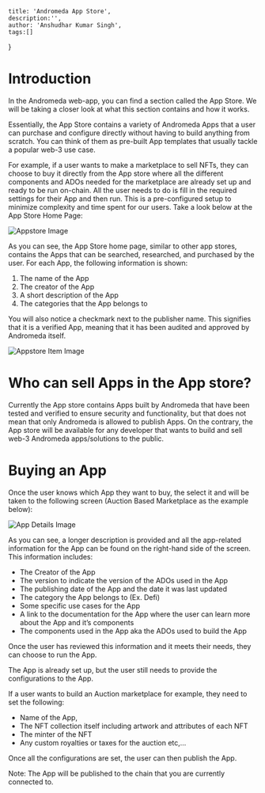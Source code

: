     title: 'Andromeda App Store',
    description:'',
    author: 'Anshudhar Kumar Singh',
    tags:[]
}

# Introduction

In the Andromeda web-app, you can find a section called the App Store. We will be taking a closer look at what this section contains and how it works.

Essentially, the App Store contains a variety of Andromeda Apps that a user can purchase and configure directly without having to build anything from scratch. You can think of them as pre-built App templates that usually tackle a popular web-3 use case.

For example, if a user wants to make a marketplace to sell NFTs, they can choose to buy it directly from the App store where all the different components and ADOs needed for the marketplace are already set up and ready to be run on-chain. All the user needs to do is fill in the required settings for their App and then run. This is a pre-configured setup to minimize complexity and time spent for our users.
Take a look below at the App Store Home Page:

![Appstore Image](/learn/blogs/appstore.png "App Store")

As you can see, the App Store home page, similar to other app stores, contains the Apps that can be searched, researched, and purchased by the user. For each App, the following information is shown:

1. The name of the App
2. The creator of the App
3. A short description of the App
4. The categories that the App belongs to

You will also notice a checkmark next to the publisher name. This signifies that it is a verified App, meaning that it has been audited and approved by Andromeda itself.

![Appstore Item Image](/learn/blogs/appstoreitem.png "App Store Item")

# Who can sell Apps in the App store?

Currently the App store contains Apps built by Andromeda that have been tested and verified to ensure security and functionality, but that does not mean that only Andromeda is allowed to publish Apps. On the contrary, the App store will be available for any developer that wants to build and sell web-3 Andromeda apps/solutions to the public.

# Buying an App

Once the user knows which App they want to buy, the select it and will be taken to the following screen (Auction Based Marketplace as the example below):

![App Details Image](/learn/blogs/appdetails.png "App Details")

As you can see, a longer description is provided and all the app-related information for the App can be found on the right-hand side of the screen. This information includes:
- The Creator of the App
- The version to indicate the version of the ADOs used in the App
- The publishing date of the App and the date it was last updated
- The category the App belongs to (Ex. Defi)
- Some specific use cases for the App
- A link to the documentation for the App where the user can learn more about the App and it’s components
- The components used in the App aka the ADOs used to build the App

Once the user has reviewed this information and it meets their needs, they can choose to run the App.

The App is already set up, but the user still needs to provide the configurations to the App.

If a user wants to build an Auction marketplace for example, they need to set the following:
- Name of the App,
- The NFT collection itself including artwork and attributes of each NFT
- The minter of the NFT
- Any custom royalties or taxes for the auction etc,…

Once all the configurations are set, the user can then publish the App.

Note: The App will be published to the chain that you are currently connected to.




